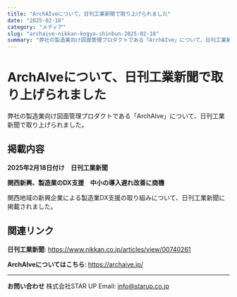 ```yaml
---
title: "ArchAIveについて、日刊工業新聞で取り上げられました"
date: "2025-02-18"
category: "メディア"
slug: "archaive-nikkan-kogyo-shinbun-2025-02-18"
summary: "弊社の製造業向け図面管理プロダクトである「ArchAIve」について、日刊工業新聞で取り上げられました。"
---
```


# ArchAIveについて、日刊工業新聞で取り上げられました

弊社の製造業向け図面管理プロダクトである「ArchAIve」について、日刊工業新聞で取り上げられました。

## 掲載内容

**2025年2月18日付け　日刊工業新聞**

**関西新興、製造業のDX支援　中小の導入遅れ改善に商機**

関西地域の新興企業による製造業DX支援の取り組みについて、日刊工業新聞に掲載されました。

## 関連リンク

**日刊工業新聞**: https://www.nikkan.co.jp/articles/view/00740261

**ArchAIveについてはこちら**: https://archaive.jp/

---

**お問い合わせ**
株式会社STAR UP
Email: info@starup.co.jp
